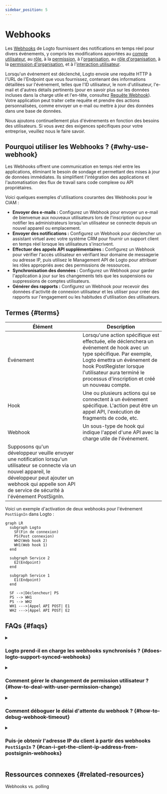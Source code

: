 ```yaml
---
sidebar_position: 5
---
```


# Webhooks

Les [Webhooks](https://auth.wiki/webhook) de Logto fournissent des notifications en temps réel pour divers événements, y compris les modifications apportées au [compte utilisateur](/user-management/user-data), au [rôle](/authorization/role-based-access-control#roles), à la [permission](/authorization/role-based-access-control#permissionsscopes), à l'[organisation](/organizations/organization-data), au [rôle d'organisation](/authorization/organization-template#organization-role), à la [permission d'organisation](/authorization/organization-template#organization-permission), et à l'[interaction utilisateur](/end-user-flows).

Lorsqu'un événement est déclenché, Logto envoie une requête HTTP à l'URL de l'Endpoint que vous fournissez, contenant des informations détaillées sur l'événement, telles que l'ID utilisateur, le nom d'utilisateur, l'e-mail et d'autres détails pertinents (pour en savoir plus sur les données incluses dans la charge utile et l'en-tête, consultez [Requête Webhook](/developers/webhooks/webhooks-request)). Votre application peut traiter cette requête et prendre des actions personnalisées, comme envoyer un e-mail ou mettre à jour des données dans une base de données.

Nous ajoutons continuellement plus d'événements en fonction des besoins des utilisateurs. Si vous avez des exigences spécifiques pour votre entreprise, veuillez nous le faire savoir.

## Pourquoi utiliser les Webhooks ? \{#why-use-webhook}

Les Webhooks offrent une communication en temps réel entre les applications, éliminant le besoin de sondage et permettant des mises à jour de données immédiates. Ils simplifient l'intégration des applications et l'automatisation des flux de travail sans code complexe ou API propriétaires.

Voici quelques exemples d'utilisations courantes des Webhooks pour le CIAM :

- **Envoyer des e-mails :** Configurez un Webhook pour envoyer un e-mail de bienvenue aux nouveaux utilisateurs lors de l'inscription ou pour notifier les administrateurs lorsqu'un utilisateur se connecte depuis un nouvel appareil ou emplacement.
- **Envoyer des notifications :** Configurez un Webhook pour déclencher un assistant virtuel avec votre système CRM pour fournir un support client en temps réel lorsque les utilisateurs s'inscrivent.
- **Effectuer des appels API supplémentaires :** Configurez un Webhook pour vérifier l'accès utilisateur en vérifiant leur domaine de messagerie ou adresse IP, puis utilisez le Management API de Logto pour attribuer les rôles appropriés avec des permissions de ressources.
- **Synchronisation des données :** Configurez un Webhook pour garder l'application à jour sur les changements tels que les suspensions ou suppressions de comptes utilisateurs.
- **Générer des rapports :** Configurez un Webhook pour recevoir des données d'activité de connexion utilisateur et les utiliser pour créer des rapports sur l'engagement ou les habitudes d'utilisation des utilisateurs.

## Termes \{#terms}

| Élément                                                                                                                                                                                                                            | Description                                                                                                                                                                                                                                                      |
| ---------------------------------------------------------------------------------------------------------------------------------------------------------------------------------------------------------------------------------- | ---------------------------------------------------------------------------------------------------------------------------------------------------------------------------------------------------------------------------------------------------------------- |
| Événement                                                                                                                                                                                                                          | Lorsqu'une action spécifique est effectuée, elle déclenchera un événement de hook avec un type spécifique. Par exemple, Logto émettra un événement de hook PostRegister lorsque l'utilisateur aura terminé le processus d'inscription et créé un nouveau compte. |
| Hook                                                                                                                                                                                                                               | Une ou plusieurs actions qui se connectent à un événement spécifique. L'action peut être un appel API, l'exécution de fragments de code, etc.                                                                                                                    |
| Webhook                                                                                                                                                                                                                            | Un sous-type de hook qui indique l'appel d'une API avec la charge utile de l'événement.                                                                                                                                                                          |
| Supposons qu'un développeur veuille envoyer une notification lorsqu'un utilisateur se connecte via un nouvel appareil, le développeur peut ajouter un webhook qui appelle son API de service de sécurité à l'événement PostSignIn. |

Voici un exemple d'activation de deux webhooks pour l'événement `PostSignIn` dans Logto :

```mermaid
graph LR
  subgraph Logto
    SF(Fin de connexion)
    PS(Post connexion)
    WH2(Web hook 2)
    WH1(Web hook 1)
  end

  subgraph Service 2
    E2(Endpoint)
  end

  subgraph Service 1
    E1(Endpoint)
  end

  SF -->|Déclencheur| PS
  PS --> WH1
  PS --> WH2
  WH1 --->|Appel API POST| E1
  WH2 --->|Appel API POST| E2

```

## FAQs \{#faqs}

<details>
<summary>

### Logto prend-il en charge les webhooks synchronisés ? \{#does-logto-support-synced-webhooks}

</summary>

Bien que les webhooks synchronisés rendraient le flux de connexion utilisateur plus fluide, nous ne les prenons pas encore en charge (nous le ferons à l'avenir). Par conséquent, les scénarios qui reposent sur des webhooks synchronisés nécessitent actuellement tous des solutions de contournement différentes. Si vous avez des questions, n'hésitez pas à nous contacter.

</details>

<details>
<summary>

### Comment gérer le changement de permission utilisateur ? \{#how-to-deal-with-user-permission-change}

</summary>

Voir le guide [Gérer le changement de permission utilisateur](/authorization/role-based-access-control/protect-api-resources-with-rbac/#optional-handle-user-permission-change).

</details>

<details>
<summary>

### Comment déboguer le délai d'attente du webhook ? \{#how-to-debug-webhook-timeout}

</summary>

Pour l'endpoint recevant les Webhooks, il doit renvoyer une réponse 2xx aussi rapidement que possible pour indiquer à Logto que le Webhook a été reçu avec succès. Étant donné que différents utilisateurs ont des logiques de traitement très différentes pour les Webhooks, des tâches excessivement complexes peuvent prendre plusieurs secondes, provoquant le délai d'attente du Webhook de Logto. La meilleure pratique consiste à maintenir votre propre file d'attente d'événements ; lors de la réception du Webhook de Logto, insérez l'événement dans la file d'attente et renvoyez une réponse 2xx à Logto. Ensuite, laissez votre propre travailleur traiter les tâches dans la file d'attente étape par étape. Si le travailleur rencontre une erreur, gérez-la sur votre propre serveur.

</details>

<details>
<summary>

### Puis-je obtenir l'adresse IP du client à partir des webhooks `PostSignIn` ? \{#can-i-get-the-client-ip-address-from-postsignin-webhooks}

</summary>

Oui, vous pouvez obtenir l'adresse IP, les agents utilisateurs, etc., dans la charge utile du Webhook. Si vous avez besoin d'informations qui ne sont pas actuellement prises en charge, vous pouvez créer des demandes de fonctionnalités sur les issues GitHub, ou nous contacter.

</details>

## Ressources connexes \{#related-resources}

<Url href="https://blog.logto.io/webhooks-vs-polling">Webhooks vs. polling</Url>
